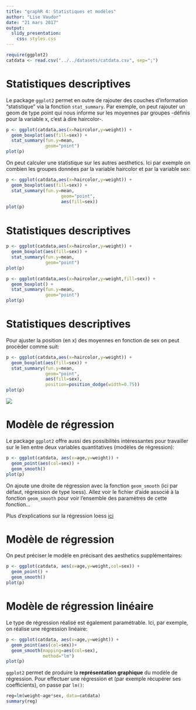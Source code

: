 ```yaml
---
title: "graphR 4: Statistiques et modèles"
author: "Lise Vaudor"
date: "21 mars 2017"
output: 
  slidy_presentation:
    css: styles.css 
---
```



```r
require(ggplot2)
catdata <- read.csv("../../datasets/catdata.csv", sep=";")
```

# Statistiques descriptives

<div id="left">
Le package `ggplot2` permet en outre de rajouter des couches d'information "statistique" via la fonction `stat_summary`. Par exemple, on peut rajouter un geom de type point qui nous informe sur les moyennes par groupes -définis pour la variable x, c'est à dire haircolor-. 

```r
p <- ggplot(catdata,aes(x=haircolor,y=weight)) + 
  geom_boxplot(aes(fill=sex)) +
  stat_summary(fun.y=mean, 
               geom="point")
plot(p)
```
</div>

<div id="right">
On peut calculer une statistique sur les autres aesthetics. Ici par exemple on combien les groupes données par la variable haircolor et par la variable sex:

```r
p <- ggplot(catdata,aes(x=haircolor,y=weight)) + 
  geom_boxplot(aes(fill=sex)) +
  stat_summary(fun.y=mean,
                     geom="point",
                     aes(fill=sex))
plot(p)
```
</div>

# Statistiques descriptives

<div id="left">
```r
p <- ggplot(catdata,aes(x=haircolor,y=weight)) + 
  geom_boxplot(aes(fill=sex)) +
  stat_summary(fun.y=mean,
               geom="point")
plot(p)
```
</div>

<div id="right">
```r
p <- ggplot(catdata,aes(x=haircolor,y=weight,fill=sex)) + 
  geom_boxplot() +
  stat_summary(fun.y=mean,
               geom="point")
plot(p)
```
</div>

# Statistiques descriptives
<div id="left">

Pour ajuster la position (en x) des moyennes en fonction de sex on peut procéder comme suit:

```r
p <- ggplot(catdata,aes(x=haircolor,y=weight)) + 
  geom_boxplot(aes(fill=sex)) +
  stat_summary(fun.y=mean,
               geom="point",
               aes(fill=sex), 
               position=position_dodge(width=0.75))
plot(p)
```
</div>
<div id="right">
![](figures/position-1.png)

</div>

# Modèle de régression

<div id="left">
Le package `ggplot2` offre aussi des possibilités intéressantes pour travailler sur le lien entre deux variables quantitatives (modèles de régression):

```r
p <- ggplot(catdata, aes(x=age,y=weight)) +
  geom_point(aes(col=sex)) +
  geom_smooth()
plot(p)
```
</div>
<div id="right">
On ajoute une droite de régression avec la fonction `geom_smooth` (ici par défaut, régression de type loess). Allez voir le fichier d'aide associé à la fonction `geom_smooth` pour voir l'ensemble des paramètres de cette fonction...


Plus d'explications sur la régression loess [ici](http://perso.ens-lyon.fr/lise.vaudor/regression-loess/)
</div>

# Modèle de régression

On peut préciser le modèle en précisant des aesthetics supplémentaires:

```r
p <- ggplot(catdata, aes(x=age,y=weight,col=sex)) +
  geom_point() +
  geom_smooth()
plot(p)
```

# Modèle de régression linéaire

<div id="left">
Le type de régression réalisé est également paramétrable. Ici, par exemple, on réalise une régression linéaire:

```r
p <- ggplot(catdata, aes(x=age,y=weight)) +
  geom_point(aes(col=sex))+
  geom_smooth(mapping=aes(col=sex),
              method="lm")
plot(p)
```
</div>

<div id="right">
`ggplot2` permet de produire la **représentation graphique** du modèle de régression. Pour effectuer une régression et (par exemple récupérer ses coefficients), on passe par `lm()`:

```r
reg=lm(weight~age*sex, data=catdata)
summary(reg)
```



</div>